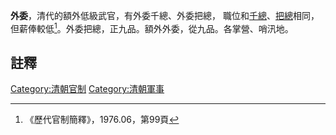 '''外委'''，清代的額外低級武官，有外委千總、外委把總， 職位和[[千總|千總]]、[[把總|把總]]相同，但薪俸較低<ref>《歷代官制簡釋》，1976.06，第99頁</ref>。外委把總，正九品。額外外委，從九品。各掌營、哨汛地。

==註釋==
{{reflist}}
[[Category:清朝官制|Category:清朝官制]]
[[Category:清朝軍事|Category:清朝軍事]]